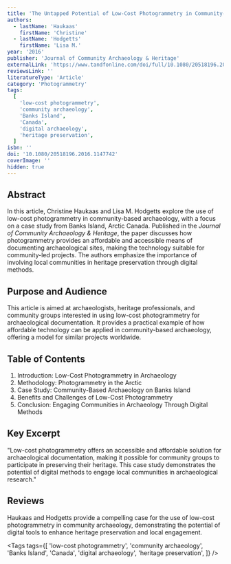 ```yaml
---
title: 'The Untapped Potential of Low-Cost Photogrammetry in Community-Based Archaeology: A Case Study from Banks Island, Arctic Canada'
authors:
  - lastName: 'Haukaas'
    firstName: 'Christine'
  - lastName: 'Hodgetts'
    firstName: 'Lisa M.'
year: '2016'
publisher: 'Journal of Community Archaeology & Heritage'
externalLink: 'https://www.tandfonline.com/doi/full/10.1080/20518196.2016.1147742'
reviewsLink: ''
literatureType: 'Article'
category: 'Photogrammetry'
tags:
  [
    'low-cost photogrammetry',
    'community archaeology',
    'Banks Island',
    'Canada',
    'digital archaeology',
    'heritage preservation',
  ]
isbn: ''
doi: '10.1080/20518196.2016.1147742'
coverImage: ''
hidden: true
---
```


## Abstract

In this article, Christine Haukaas and Lisa M. Hodgetts explore the use of low-cost photogrammetry in community-based archaeology, with a focus on a case study from Banks Island, Arctic Canada. Published in the _Journal of Community Archaeology & Heritage_, the paper discusses how photogrammetry provides an affordable and accessible means of documenting archaeological sites, making the technology suitable for community-led projects. The authors emphasize the importance of involving local communities in heritage preservation through digital methods.

## Purpose and Audience

This article is aimed at archaeologists, heritage professionals, and community groups interested in using low-cost photogrammetry for archaeological documentation. It provides a practical example of how affordable technology can be applied in community-based archaeology, offering a model for similar projects worldwide.

## Table of Contents

1. Introduction: Low-Cost Photogrammetry in Archaeology
2. Methodology: Photogrammetry in the Arctic
3. Case Study: Community-Based Archaeology on Banks Island
4. Benefits and Challenges of Low-Cost Photogrammetry
5. Conclusion: Engaging Communities in Archaeology Through Digital Methods

## Key Excerpt

"Low-cost photogrammetry offers an accessible and affordable solution for archaeological documentation, making it possible for community groups to participate in preserving their heritage. This case study demonstrates the potential of digital methods to engage local communities in archaeological research."

## Reviews

Haukaas and Hodgetts provide a compelling case for the use of low-cost photogrammetry in community archaeology, demonstrating the potential of digital tools to enhance heritage preservation and local engagement.

<Tags
  tags={[
    'low-cost photogrammetry',
    'community archaeology',
    'Banks Island',
    'Canada',
    'digital archaeology',
    'heritage preservation',
  ]}
/>
